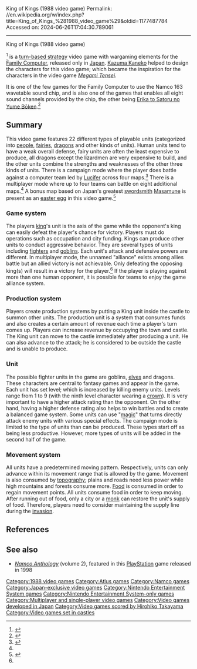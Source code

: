 King of Kings (1988 video game)
Permalink: //en.wikipedia.org/w/index.php?title=King_of_Kings_%281988_video_game%29&oldid=1177487784
Accessed on: 2024-06-26T17:04:30.789061



------
King of Kings (1988 video game)
{{about|the video game published by Namco|the video game published by Wisdom Tree|King of Kings: The Early Years|other uses|King of Kings (disambiguation)}}

{{Infobox video game
|title= King of Kings
|image= King of Kings (video game - cover art).jpg
|caption = Cover art
|developer= [[Atlus]]<ref name="gamefaqs">{{cite web|url=http://www.gamefaqs.com/nes/919637-king-of-kings-namco/data |title=''King of Kings'' release information |publisher=[[GameFAQs]] |accessdate=2012-04-24 |url-status=dead |archiveurl=https://web.archive.org/web/20121025203037/http://www.gamefaqs.com/nes/919637-king-of-kings-namco/data |archivedate=2012-10-25 }}</ref>
|publisher= [[Namco]]<ref name="gamefaqs"/>
|composer= Hirohiko Takayama<ref name="gamefaqs"/>
|artist = [[Kazuma Kaneko]]
|released= {{vgrelease|JP|December 9, 1988<ref name="gamefaqs"/>}}
|genre= [[Strategy video game|Turn-based strategy wargame]]<ref name="gamefaqs"/>
|modes= [[Single-player video game|Single-player]] <br> [[Multiplayer video game|Multiplayer]] <small>(up to four players)</small>
|platforms= [[Nintendo Entertainment System|Family Computer]]<ref name="gamefaqs"/>
}}

{{nihongo|'''''King of Kings'''''|キングオブキングス}}<ref>{{cite web | url = http://superfamicom.org/famicom/info/king-of-kings | title = ''King of Kings'' title translation | publisher = SuperFamicom.org | date = | accessdate = 2012-04-24}}</ref> is a [[Strategy video game|turn-based strategy]] video game with wargaming elements for the [[Nintendo Entertainment System|Family Computer]], released only in [[Japan]]. [[Kazuma Kaneko]] helped to design the characters for this video game; which became the inspiration for the characters in the video game ''[[Megami Tensei]]''.

It is one of the few games for the Family Computer to use the Namco 163 wavetable sound chip, and is also one of the games that enables all eight sound channels provided by the chip, the other being [[Erika to Satoru no Yume Bōken]].<ref>{{cite web |url=http://wiki.nesdev.com/w/index.php/Namco_163_audio#Channel_Update |title = Namco 163 audio - Nesdev wiki}}</ref>

==Summary==
This video game features 22 different types of playable units (categorized into [[people]], [[fairy|fairies]], [[dragon]]s and other kinds of units). Human units tend to have a weak overall defense, fairy units are often the least expensive to produce, all dragons except the lizardmen are very expensive to build, and the other units combine the strengths and weaknesses of the other three kinds of units. There is a campaign mode where the player does battle against a computer team led by [[Lucifer]] across four maps.<ref name="gamesummary">{{cite web | url = http://page.freett.com/twg/castle/tower/kok.htm | title = Basic game summary for ''King of Kings'' | language = Japanese | publisher = Freett | date =  | accessdate = 2012-04-24 | archive-date = 2016-01-31 | archive-url = https://web.archive.org/web/20160131052652/http://page.freett.com/twg/castle/tower/kok.htm | url-status = dead }}</ref> There is a multiplayer mode where up to four teams can battle on eight additional maps.<ref name="gamesummary"/> A bonus map based on Japan's greatest [[swordsmith]] [[Masamune]] is present as an [[easter egg]] in this video game.<ref>{{cite web | url = http://www25.atwiki.jp/famicomall/pages/338.html | title = Secret map information |language=Japanese | publisher = FC no Game Seiha Shimasho | date = | accessdate = 2012-04-24}}</ref>

===Game system ===
The players [[Monarch|king]]'s unit is the axis of the game while the opponent's king can easily defeat the player's chance for victory. Players must do operations such as occupation and city funding. Kings can produce other units to conduct aggressive behavior. They are several types of units including [[warrior|fighter]]s and [[goblin]]s. Each unit's attack and defensive powers are different. In multiplayer mode, the unnamed "alliance" exists among allies battle but an allied victory is not achievable. Only defeating the opposing king(s) will result in a victory for the player.<ref name="gamesummary"/> If the player is playing against more than one human opponent, it is possible for teams to enjoy the game alliance system.

===Production system ===
Players create production systems by putting a King unit inside the castle to summon other units. The production unit is a system that consumes funds and also creates a certain amount of revenue each time a player's turn comes up. Players can increase revenue by occupying the town and castle. The King unit can move to the castle immediately after producing a unit. He can also advance to the attack; he is considered to be outside the castle and is unable to produce.

===Unit ===
The possible fighter units in the game are goblins, [[elf|elves]] and dragons. These characters are central to fantasy games and appear in the game. Each unit has set level; which is increased by killing enemy units. Levels range from 1 to 9 (with the ninth level character wearing a [[Crown (headgear)|crown]]). It is very important to have a higher attack rating than the opponent. On the other hand, having a higher defense rating also helps to win battles and to create a balanced game system. Some units can use "[[Magic (gaming)|magic]]" that turns directly attack enemy units with various special effects. The campaign mode is limited to the type of units than can be produced. These types start off as being less productive. However, more types of units will be added in the second half of the game.

===Movement system===
All units have a predetermined moving pattern. Respectively, units can only advance within its movement range that is allowed by the game. Movement is also consumed by [[topography]]; plains and roads need less power while high mountains and forests consume more. [[Food]] is consumed in order to regain movement points. All units consume food in order to keep moving. After running out of food, only a city or a [[monk]] can restore the unit's supply of food.  Therefore, players need to consider maintaining the supply line during the [[invasion]].

==References==
{{reflist}}

==See also==
* ''[[Namco Anthology]]'' (volume 2), featured in this [[PlayStation]] game released in 1998

[[Category:1988 video games]]
[[Category:Atlus games]]
[[Category:Namco games]]
[[Category:Japan-exclusive video games]]
[[Category:Nintendo Entertainment System games]]
[[Category:Nintendo Entertainment System-only games]]
[[Category:Multiplayer and single-player video games]]
[[Category:Video games developed in Japan]]
[[Category:Video games scored by Hirohiko Takayama]]
[[Category:Video games set in castles]]